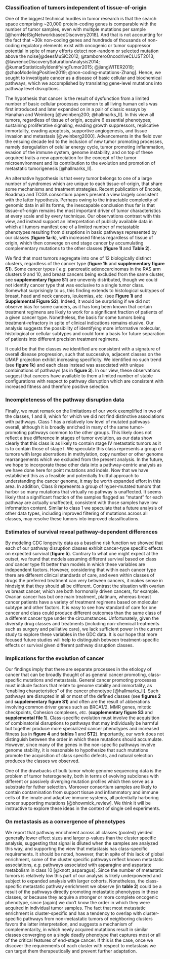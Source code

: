 ### Classification of tumors independent of tissue-of-origin
 
One of the biggest technical hurdles in tumor research is that the search space
comprising ~20,000 protein-coding genes is comparable with the number of tumor
samples, even with multiple mutations per sample
[@hornNetSigNetworkbasedDiscovery2018]. And that is not accounting for the fact
that ~30k non-coding genes and hundreds of thousands of non-coding regulatory
elements exist with oncogenic or tumor suppressor potential in spite of many
efforts detect non-random or selected mutation above the noise[@deesMuSiC2012;
@tamboreroOncodriveCLUST2013; @lawrenceDiscoverySaturationAnalysis2014;
@kumarStatisticallyIdentifyingTumor2015; @jiangWITER2019;
@zhaoModelingPositive2019; @non-coding-mutations-Zhang]. Hence, we sought to
investigate cancer as a disease of basic cellular and biochemical pathways,
which we accomplished by translating gene-level mutations into pathway level
disruptions.

The hypothesis that cancer is the result of dysfunction from a limited number of
basic cellular processes common to all living human cells was first
introduced and later expanded on in a pair of classic essays by Hanahan and
Weinberg [@weinberg200; @hallmarks_II]. In this view all tumors, regardless of
tissue of origin, acquire 6 essential phenotypes; sustaining proliferative
signaling, evading growth suppressors, replicative immortality, evading
apoptosis, supportive angiogenesis, and tissue invasion and metastasis
[@weinberg2000]. Advancements in the field over the ensuing decade led to the
inclusion of new tumor promoting processes, namely deregulation of celullar
energy cycle, tumor promoting inflammation, evasion of the immune system, genome
instability, and on top of these acquired traits a new appreciation for the
concept of the tumor microenvironment and its contribution to the evolution and
promotion of metastatic tumorigenesis [@hallmarks_II]. 

An alternative hypothesis is that every tumor belongs to one of a large number
of syndromes which are unique to each tissue-of-origin, that share some
mechanisms and treatment strategies. Recent publication of Encode, Roadmap and TCGA
consortium papers present a view largely consistent with the latter
hypothesis. Perhaps owing to the intractable complexity of genomic data in all
its forms, the inescapable conclusion thus far is that tissue-of-origin remains
the most important driver of tumor characteristics at every scale and by every
technique. Our observations contrast with this view, and instead support an
interpretation of publicly available  data in which all tumors manifest one of a
limited number of metastable phenotypes resulting from disruptions in basic
pathways represented by our classes (**figure 1a-k**), with increased fitness
regardless of tissue of origin, which then converge on end stage cancer by
accumulating complementary mutations to the other classes (**figure 1l** and
**Table 2**).

We find that most tumors segregate into one of 12 biologically distinct
clusters, regardless of the cancer type (**figure 1h** and **supplementary
figure S1**). Some cancer types ( _e.g._ pancreatic adenocarcinomas in the RAS
arm clusters 9 and 10, and breast cancers being excluded from the same cluster,
see **supplementary figure S1**) are unevenly distributed, though we could not
identify cancer type that was exclusive to a single tumor class. Somewhat
surprisingly to us, this finding extends to histological subtypes of breast,
head and neck cancers, leukemias, _etc._ (see **Figure 1i** and **Supplemental
Figure S2**). Indeed, it would be surprising if we did not observe bias for some
cancers, as it has long been known that certain treatment regimens are likely to
work for a significant fraction of patients of a given cancer type. Nonetheless,
the basis for some tumors being treatment-refractory in spite of clinical
indications remains elusive. Our analysis suggests the possibility of
identifying more informative molecular, histological or cellular subtypes and
could form a basis for future separation of patients into different precision
treatment regimens.

It could be that the classes we identified are consistent with a signature of
overall disease progression, such that successive, adjacent classes on the UMAP
projection exhibit increasing specificity. We identified no such trend (see
**figure 1k**) and each class instead was associated with unique combinations of
pathways (as in **figure 3**). In our view, these observations suggest that
cancers have available to them a limited number of stable configurations with
respect to pathway disruption which are consistent with increased fitness and
therefore positive selection.

### Incompleteness of the pathway disruption data

Finally, we must remark on the limitations of our work exemplified in two of the
classes, 1 and 8, which for which we did not find distinctive associations with
pathways. Class 1 has a relatively low level of mutated pathways overall,
although it is broadly enriched in many of the same tumor-promoting pathways
common to the other groups. This likely does not reflect a true difference in
stages of tumor evolution, as our data show clearly that this class is as likely
to contain stage IV metastatic tumors as it is to contain those of stage I. We
speculate this class represents a group of tumors with large aberrations in
methylation, copy number or other genome rearrangements which we excluded from
the present analysis. In the future, we hope to incorporate these other data
into a pathway-centric analysis as we have done here for point mutations and
indels. Now that we have established this as a feasible and potentially fruitful
approach to understanding the cancer genome, it may be worth expanded effort in
this area. In addition, Class 8 represents a group of hyper-mutated tumors that
harbor so many mutations that virtually no pathway is unaffected. It seems
likely that a significant fraction of the samples flagged as “mutant” for each
pathway are actually unaffected, consistent with those samples have low
information content. Similar to class 1 we speculate that a future analysis of
other data types, including improved filtering of mutations across all classes,
may resolve these tumors into improved classifications.

### Estimates of survival reveal pathway-dependent differences

By modeling CDC longevity data as a baseline risk function we showed that each
of our pathway disruption classes exhibit cancer-type specific effects on
expected survival (**figure 5**). Contrary to what one might expect at the
outset, we found that models assuming different survival based on class _and_
cancer type fit better than models in which these variables are independent
factors. However, considering that within each cancer type there are different
clinical standards of care, and even within classes of drugs the preferred
treatment can very between cancers, it makes sense in hindsight that they should
all be different. Contrast the situation with ovarian vs breast cancer, which
are both hormonally driven cancers, for example. Ovarian cancer has but one main
treatment, platinum, whereas breast cancer patients have a variety of treatment
regimens based on molecular subtype and other factors. It is easy to see how
standard of care for one cancer and class could produce different outcomes than
the same class of a different cancer type under the circumstances.
Unfortunately, given the diversity drug classes and treatments (including
non-chemical treatments such as surgery and palliative care), we lack sufficient
power in the current study to explore these variables in the GDC data. It is our
hope that more focused future studies will help to distinguish between
treatment-specific effects or survival given different pathway disruption
classes.

### Implications for the evolution of cancer

Our findings imply that there are separate processes in the etiology of cancer
that can be broadly thought of as general cancer promoting, class-specific
mutations and metastasis. General cancer promoting processes must include
factors that relate to genome stability and immortality, as "enabling
characteristics" of the cancer phenotype [@hallmarks_II]. Such pathways are
disrupted in all or most of the defined classes (see **figures 2** and
**supplementary figure S1**) and often are the result of abberations involving
common driver genes such as BRCA1/2, MMR genes, mitotic checkpoints, Cohesion
complexes, _etc._ (**supplementary figure S3** and **supplemental file 1**).
Class-specific evolution must involve the acquisition of combinatorial
disruptions to pathways that may individually be harmful but together produce
more specialized cancer phenotypes and increased fitness (as in **figure 4** and
**tables 1** and **ST2**). Importantly, our work does not distinguish between
the order in which these mutations should accumulate. However, since many of the
genes in the non-specific pathways involve genome stability, it is reasonable to
hypothesize that such mutations promote the acquisition of class specific
defects, and natural selection produces the classes we observed.

One of the drawbacks of bulk tumor whole genome sequencing data is the problem
of tumor heterogeneity, both in terms of evolving subclones with different or
passively diverging mutation profiles which then serve as a substrate for futher
selection. Moreover consortium samples are likely to contain contamination from
support tissue and inflammatory and immune cells of the innate and adaptive
immune systems, all potentially harboring cancer supporting mutations
[@bhowmick_review]. We think it will be instructive to explore these ideas in
the context of single cell experiments.

### On metastasis as a convergence of phenotypes

We report that pathway enrichment across all classes (pooled) yielded generally
lower effect sizes and larger p-values than the cluster specific analysis,
suggesting that signal is diluted when the samples are analyzed this way, and
supporting the view that metastasis has class-specific requirements. It should
be noted, however, that in spite of this lack of global enrichment, some of the
cluster specific pathways reflect known metastatic associations, _e.g._ pathways
associated with asparagine and aspartate metabolism in class 10
[@knott_asparagus]. Since the number of metastatic tumors is relatively low this
part of our analysis is likely underpowered and subject to expanded analysis
with larger cohorts. Nonetheless, the class-specific metastatic pathway
enrichment we observe (in **table 2**) could be a result of the pathways
directly promoting metastatic phenotypes in these classes, or because they
acquire a stronger or more complete oncogenic phenotype, since (again) we don’t
know the order in which they were acquired in individual tumor samples. The fact
that most metastatic enrichment is cluster-specific and has a tendency to
overlap with cluster-specific pathways from non-metastatic tumors of neighboring
clusters favors the latter interpretation, and suggests a mechanism of
complementarity, in which newly acquired mutations result in similar classes
converging on a single deadly phenotype that captures most or all of the
critical features of end-stage cancer. If this is the case, once we discover the
requirements of each cluster with respect to metastasis we can target them
therapeutically and prevent further adaptation.